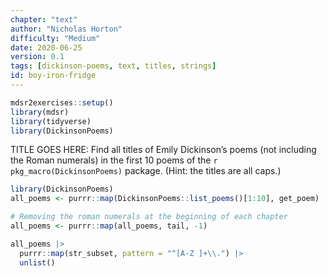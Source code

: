 ```yaml
---
chapter: "text"
author: "Nicholas Horton"
difficulty: "Medium"
date: 2020-06-25 
version: 0.1
tags: [dickinson-poems, text, titles, strings]
id: boy-iron-fridge
---
```


```r
mdsr2exercises::setup()
library(mdsr)
library(tidyverse)
library(DickinsonPoems)
```

TITLE GOES HERE: Find all titles of Emily Dickinson's poems (not including the Roman numerals) in the first 10 poems of the `r pkg_macro(DickinsonPoems)` package. 
(Hint: the titles are all caps.)

  <!--begin-answer-->
```r
library(DickinsonPoems)
all_poems <- purrr::map(DickinsonPoems::list_poems()[1:10], get_poem)

# Removing the roman numerals at the beginning of each chapter
all_poems <- purrr::map(all_poems, tail, -1)

all_poems |>
  purrr::map(str_subset, pattern = "^[A-Z ]+\\.") |>
  unlist()
```
  <!--end-answer-->

